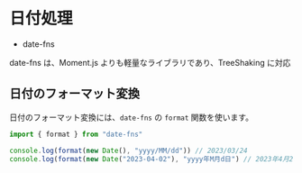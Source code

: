 # 日付処理

- date-fns

date-fns は、Moment.js よりも軽量なライブラリであり、TreeShaking に対応

## 日付のフォーマット変換

日付のフォーマット変換には、`date-fns` の `format` 関数を使います。

```ts
import { format } from "date-fns"

console.log(format(new Date(), "yyyy/MM/dd")) // 2023/03/24
console.log(format(new Date("2023-04-02"), "yyyy年M月d日") // 2023年4月2日
```
